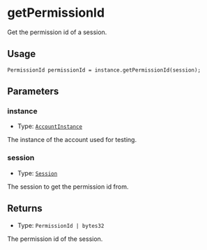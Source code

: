 # getPermissionId

Get the permission id of a session.

## Usage

```solidity copy
PermissionId permissionId = instance.getPermissionId(session);
```

## Parameters

### instance

- Type: [`AccountInstance`](/modulekit/glossary/types.mdx#accountinstance)

The instance of the account used for testing.

### session

- Type: [`Session`](/modulekit/glossary/types.mdx#session)

The session to get the permission id from.

## Returns

- Type: `PermissionId | bytes32`

The permission id of the session.
